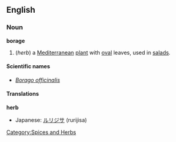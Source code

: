 {{Wikipedia}}
==English==

===Noun===
'''borage'''
# (''herb'') a [[Mediterranean]] [[plant]] with [[oval]] leaves, used in [[salad]]s.

====Scientific names====
*''[[Borago officinalis]]''

====Translations====

'''herb'''
{{top}}
*Japanese: [[ルリジサ]] (rurijisa)
{{mid}}
{{bottom}}

[[Category:Spices and Herbs]]